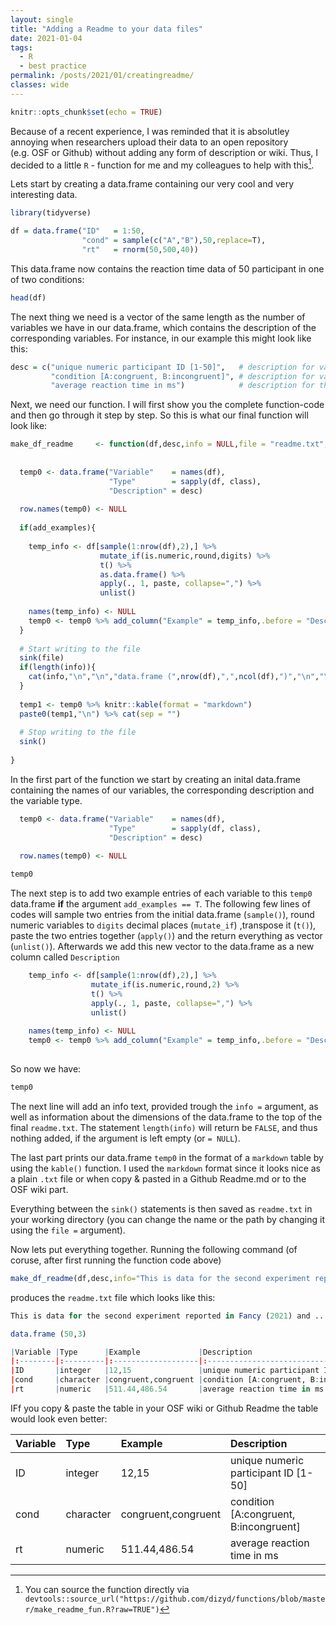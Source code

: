 ```yaml
---
layout: single
title: "Adding a Readme to your data files"
date: 2021-01-04
tags:
  - R
  - best practice
permalink: /posts/2021/01/creatingreadme/
classes: wide
---
```


```r
knitr::opts_chunk$set(echo = TRUE)
```

Because of a recent experience, I was reminded that it is absolutley annoying when researchers upload their data to an open repository (e.g. OSF or Github) without adding any form of description or wiki. Thus, I decided to a little `R` - function for me and my colleagues to help with this^[You can source the function directly via `devtools::source_url("https://github.com/dizyd/functions/blob/master/make_readme_fun.R?raw=TRUE")`]. 

Lets start by creating a data.frame containing our very cool and very interesting data. 

```r
library(tidyverse)

df = data.frame("ID"   = 1:50,
                "cond" = sample(c("A","B"),50,replace=T),
                "rt"   = rnorm(50,500,40))
```

This data.frame now contains the reaction time data of 50 participant in one of two conditions:

```r
head(df)
```

The next thing we need is a vector of the same length as the number of variables we have in our data.frame, which contains the description of the corresponding variables. For instance, in our example this might look like this:

```r
desc = c("unique numeric participant ID [1-50]",   # description for variable ID
         "condition [A:congruent, B:incongruent]", # description for variable condition
         "average reaction time in ms")            # description for the variable rt
```


Next, we need our function. I will first show you the complete function-code and then go through it step by step. So this is what our final function will look like:


```r
make_df_readme     <- function(df,desc,info = NULL,file = "readme.txt",add_examples=TRUE,digits=2){  
  
  
  temp0 <- data.frame("Variable"    = names(df),
                      "Type"        = sapply(df, class),
                      "Description" = desc)
  
  row.names(temp0) <- NULL
  
  if(add_examples){
    
    temp_info <- df[sample(1:nrow(df),2),] %>%
                    mutate_if(is.numeric,round,digits) %>% 
                    t() %>%
                    as.data.frame() %>%
                    apply(., 1, paste, collapse=",") %>% 
                    unlist()
    
    names(temp_info) <- NULL
    temp0 <- temp0 %>% add_column("Example" = temp_info,.before = "Description")
  }
  
  # Start writing to the file
  sink(file)
  if(length(info)){
    cat(info,"\n","\n","data.frame (",nrow(df),",",ncol(df),")","\n","\n",sep = "")
  }
  
  temp1 <- temp0 %>% knitr::kable(format = "markdown") 
  paste0(temp1,"\n") %>% cat(sep = "")
  
  # Stop writing to the file
  sink()
  
}
```

In the first part of the function we start by creating an inital data.frame containing the names of our variables, the corresponding description and the variable type. 

```r
  temp0 <- data.frame("Variable"    = names(df),
                      "Type"        = sapply(df, class),
                      "Description" = desc)
  
  row.names(temp0) <- NULL

```


```r
temp0
```

The next step is to add two example entries of each variable to this `temp0` data.frame **if** the argument `add_examples == T`. The following few lines of codes will sample two entries from the initial data.frame (`sample()`), round numeric variables to `digits` decimal places (`mutate_if`) ,transpose it (`t()`), paste the two entries together (`apply()`) and the return everything as vector (`unlist()`).  Afterwards we add this new vector to the data.frame as a new column called `Description`

```r
    temp_info <- df[sample(1:nrow(df),2),] %>%
                  mutate_if(is.numeric,round,2) %>% 
                  t() %>%
                  apply(., 1, paste, collapse=",") %>% 
                  unlist()
    
    names(temp_info) <- NULL
    temp0 <- temp0 %>% add_column("Example" = temp_info,.before = "Description")
  
```

So now we have:

```r
temp0
```

The next line will add an info text, provided trough the `info = ` argument, as well as information about the dimensions of the data.frame to the top of the final `readme.txt`. The statement `length(info)` will return be `FALSE`, and thus nothing added, if the argument is left empty (or `= NULL`). 


The last part prints our data.frame `temp0` in the format of a `markdown` table by using the `kable()` function. I used the `markdown` format since it looks nice as a plain `.txt` file or when copy & pasted in a Github Readme.md or to the OSF wiki part. 

Everything between the  `sink()` statements is then saved as `readme.txt` in your working directory (you can change the name or the path by changing it using the `file = ` argument).


Now lets put everything together. Running the following command (of coruse, after first running the function code above) 

```r
make_df_readme(df,desc,info="This is data for the second experiment reported in Fancy (2021) and ...")
```

produces the `readme.txt` file which looks like this:

```r
This is data for the second experiment reported in Fancy (2021) and ...

data.frame (50,3)

|Variable |Type      |Example             |Description                            |
|:--------|:---------|:-------------------|:--------------------------------------|
|ID       |integer   |12,15               |unique numeric participant ID [1-50]   |
|cond     |character |congruent,congruent |condition [A:congruent, B:incongruent] |
|rt       |numeric   |511.44,486.54       |average reaction time in ms            |

```

IFf you copy & paste the table in your OSF wiki or Github Readme the table would look even better: 

|Variable |Type      |Example             |Description                            |
|:--------|:---------|:-------------------|:--------------------------------------|
|ID       |integer   |12,15               |unique numeric participant ID [1-50]   |
|cond     |character |congruent,congruent |condition [A:congruent, B:incongruent] |
|rt       |numeric   |511.44,486.54       |average reaction time in ms            |
